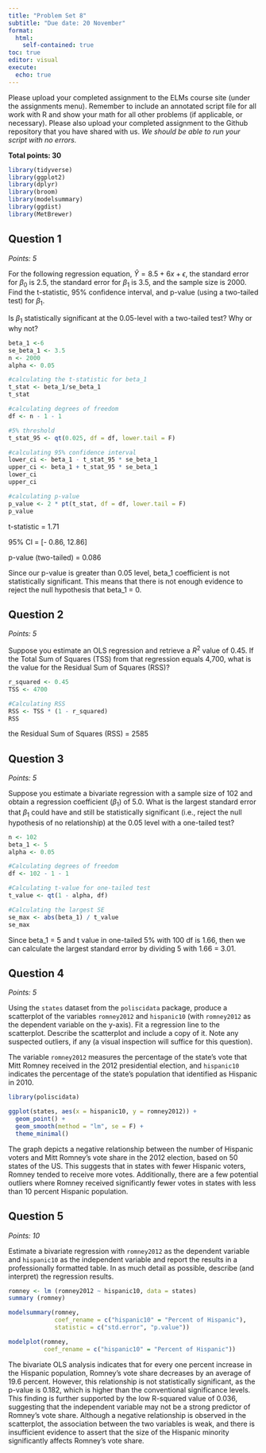 ```yaml
---
title: "Problem Set 8"
subtitle: "Due date: 20 November"
format: 
  html:
    self-contained: true
toc: true
editor: visual
execute: 
  echo: true
---
```


Please upload your completed assignment to the ELMs course site (under the assignments menu). Remember to include an annotated script file for all work with R and show your math for all other problems (if applicable, or necessary). Please also upload your completed assignment to the Github repository that you have shared with us. *We should be able to run your script with no errors.*

**Total points: 30**

```r
library(tidyverse)
library(ggplot2)
library(dplyr)
library(broom)
library(modelsummary)
library(ggdist)
library(MetBrewer)
```

## Question 1

*Points: 5*

For the following regression equation, $\hat{Y} = 8.5 + 6x + \epsilon$, the standard error for $\beta_0$ is 2.5, the standard error for $\beta_1$ is 3.5, and the sample size is 2000. Find the t-statistic, 95% confidence interval, and p-value (using a two-tailed test) for $\beta_1$.

Is $\beta_1$ statistically significant at the 0.05-level with a two-tailed test? Why or why not?

```r
beta_1 <-6
se_beta_1 <- 3.5
n <- 2000
alpha <- 0.05

#calculating the t-statistic for beta_1
t_stat <- beta_1/se_beta_1
t_stat

#calculating degrees of freedom
df <- n - 1 - 1

#5% threshold
t_stat_95 <- qt(0.025, df = df, lower.tail = F)

#calculating 95% confidence interval
lower_ci <- beta_1 - t_stat_95 * se_beta_1
upper_ci <- beta_1 + t_stat_95 * se_beta_1
lower_ci
upper_ci

#calculating p-value
p_value <- 2 * pt(t_stat, df = df, lower.tail = F)
p_value


```

t-statistic = 1.71

95% CI = \[- 0.86, 12.86\]

p-value (two-tailed) = 0.086

Since our p-value is greater than 0.05 level, beta_1 coefficient is not statistically significant. This means that there is not enough evidence to reject the null hypothesis that beta_1 = 0.

## Question 2

*Points: 5*

Suppose you estimate an OLS regression and retrieve a $R^2$ value of 0.45. If the Total Sum of Squares (TSS) from that regression equals 4,700, what is the value for the Residual Sum of Squares (RSS)?

```r
r_squared <- 0.45
TSS <- 4700

#Calculating RSS
RSS <- TSS * (1 - r_squared)
RSS
```

the Residual Sum of Squares (RSS) = 2585

## Question 3

*Points: 5*

Suppose you estimate a bivariate regression with a sample size of 102 and obtain a regression coefficient ($\beta_1$) of 5.0. What is the largest standard error that $\beta_1$ could have and still be statistically significant (i.e., reject the null hypothesis of no relationship) at the 0.05 level with a one-tailed test?

```r
n <- 102
beta_1 <- 5
alpha <- 0.05

#Calculating degrees of freedom
df <- 102 - 1 - 1

#Calculating t-value for one-tailed test
t_value <- qt(1 - alpha, df)

#Calculating the largest SE
se_max <- abs(beta_1) / t_value
se_max
```

Since beta_1 = 5 and t value in one-tailed 5% with 100 df is 1.66, then we can calculate the largest standard error by dividing 5 with 1.66 = 3.01.

## Question 4

*Points: 5*

Using the `states` dataset from the `poliscidata` package, produce a scatterplot of the variables `romney2012` and `hispanic10` (with `romney2012` as the dependent variable on the y-axis). Fit a regression line to the scatterplot. Describe the scatterplot and include a copy of it. Note any suspected outliers, if any (a visual inspection will suffice for this question).

::: callout-note
The variable `romney2012` measures the percentage of the state's vote that Mitt Romney received in the 2012 presidential election, and `hispanic10` indicates the percentage of the state's population that identified as Hispanic in 2010.
:::

```r
library(poliscidata)

ggplot(states, aes(x = hispanic10, y = romney2012)) + 
  geom_point() + 
  geom_smooth(method = "lm", se = F) + 
  theme_minimal() 
```

The graph depicts a negative relationship between the number of Hispanic voters and Mitt Romney's vote share in the 2012 election, based on 50 states of the US. This suggests that in states with fewer Hispanic voters, Romney tended to receive more votes. Additionally, there are a few potential outliers where Romney received significantly fewer votes in states with less than 10 percent Hispanic population.

## Question 5

*Points: 10*

Estimate a bivariate regression with `romney2012` as the dependent variable and `hispanic10` as the independent variable and report the results in a professionally formatted table. In as much detail as possible, describe (and interpret) the regression results.

```r

romney <- lm (romney2012 ~ hispanic10, data = states)
summary (romney)
```

```r
modelsummary(romney,
             coef_rename = c("hispanic10" = "Percent of Hispanic"),
             statistic = c("std.error", "p.value"))
```

```r
modelplot(romney,
          coef_rename = c("hispanic10" = "Percent of Hispanic"))
```

The bivariate OLS analysis indicates that for every one percent increase in the Hispanic population, Romney's vote share decreases by an average of 19.6 percent. However, this relationship is not statistically significant, as the p-value is 0.182, which is higher than the conventional significance levels. This finding is further supported by the low R-squared value of 0.036, suggesting that the independent variable may not be a strong predictor of Romney's vote share. Although a negative relationship is observed in the scatterplot, the association between the two variables is weak, and there is insufficient evidence to assert that the size of the Hispanic minority significantly affects Romney's vote share.

